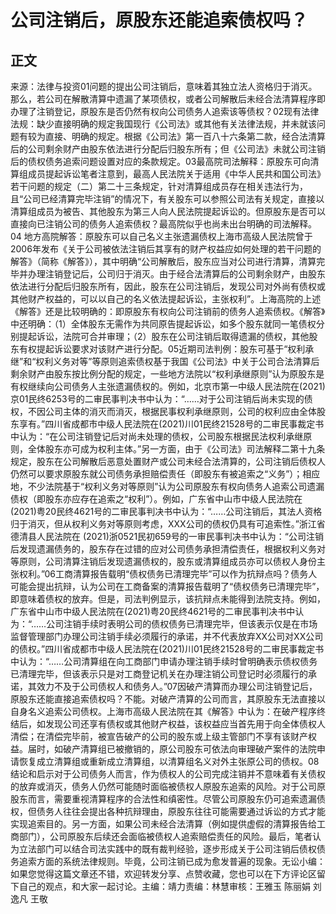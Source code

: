 # 公司注销后，原股东还能追索债权吗？
## 正文
来源：法律与投资01问题的提出公司注销后，意味着其独立法人资格归于消灭。那么，若公司在解散清算中遗漏了某项债权，或者公司解散后未经合法清算程序即办理了注销登记，原股东是否仍然有权向公司债务人追索该等债权？02现有法律法规：缺少直接明确的规定我国现行《公司法》或其他有关法律法规，并未就该问题有较为直接、明确的规定。根据《公司法》第一百八十六条第二款，经合法清算后的公司剩余财产由股东依法进行分配后归股东所有；但《公司法》未就公司注销后的债权债务追索问题设置对应的条款规定。03最高院司法解释：原股东可向清算组成员提起诉讼笔者注意到，最高人民法院关于适用《中华人民共和国公司法》若干问题的规定（二）第二十三条规定，针对清算组成员存在相关违法行为，且“公司已经清算完毕注销”的情况下，有关股东可以参照公司法有关规定，直接以清算组成员为被告、其他股东为第三人向人民法院提起诉讼的。但原股东是否可以直接向已注销公司的债务人追索债权？最高院似乎也尚未出台明确的司法解释。04 地方高院解答：原股东可以自己名义主张遗漏债权上海市高级人民法院曾于2006年发布《关于公司被依法注销后其享有的财产权益应如何处理的若干问题的解答》（简称《解答》），其中明确“公司解散后，股东应当对公司进行清算，清算完毕并办理注销登记后，公司归于消灭。由于经合法清算后的公司剩余财产，由股东依法进行分配后归股东所有，因此，股东在公司注销后，发现公司对外尚有债权或其他财产权益的，可以以自己的名义依法提起诉讼，主张权利”。上海高院的上述《解答》还是比较明确的：即原股东有权向公司注销前的债务人追索债权。《解答》中还明确：（1）全体股东无需作为共同原告提起诉讼，如多个股东就同一笔债权分别提起诉讼，法院可合并审理；（2）股东在公司注销后取得遗漏的债权，其他股东有权提起诉讼要求对该财产进行分配。05近期司法判例：股东可基于“权利承继”和“权利义务对等”等原则追索债权基于我国《公司法》中关于公司合法清算后剩余财产由股东按比例分配的规定，一些地方法院以“权利承继原则”认为原股东是有权继续向公司债务人主张遗漏债权的。例如，北京市第一中级人民法院在(2021)京01民终6253号的二审民事判决书中认为：“……对于公司注销后尚未实现的债权，不因公司主体的消灭而消灭，根据民事权利承继原则，公司的权利应由全体股东享有。”四川省成都市中级人民法院在(2021)川01民终21528号的二审民事裁定书中认为：“在公司注销登记后对尚未处理的债权，公司股东根据民法权利承继原则，全体股东亦可成为权利主体。”另一方面，由于《公司法》司法解释二第十九条规定，股东在公司解散后恶意处置财产或公司未经合法清算的，公司注销后债权人仍然可以要求原股东就公司债务承担赔偿责任（即股东有被追索之“义务”）；相应地，不少法院基于“权利义务对等原则”认为公司原股东有权向债务人追索公司遗漏债权（即股东亦应存在追索之“权利”）。例如，广东省中山市中级人民法院在(2021)粤20民终4621号的二审民事判决书中认为：“……公司注销后，其法人资格归于消灭，但从权利义务对等原则考虑，XXX公司的债权仍具有可追索性。”浙江省德清县人民法院在  (2021)浙0521民初659号的一审民事判决书中认为：“公司注销后发现遗漏债务的，股东存在过错的应对公司债务承担清偿责任，根据权利义务对等原则，公司清算注销后发现遗漏债权的，股东或清算组成员亦可以债权人身份主张权利。”06工商清算报告载明“债权债务已清理完毕”可以作为抗辩点吗？债务人可能会提出抗辩，认为公司在工商备案的清算报告载明了“债权债务已清理完毕”，即意味着债权的放弃。但是，司法判例显示，该抗辩点未能得到法院支持。例如，广东省中山市中级人民法院在(2021)粤20民终4621号的二审民事判决书中认为：“……公司注销手续时表明公司的债权债务已清理完毕，但该表示仅是在市场监督管理部门办理公司注销手续必须履行的承诺，并不代表放弃XX公司对XX公司的债权。”四川省成都市中级人民法院在(2021)川01民终21528号的二审民事裁定书中认为：“……公司清算组在向工商部门申请办理注销手续时曾明确表示债权债务已清理完毕，但该表示只是对工商登记机关在办理注销公司登记时必须履行的承诺，其效力不及于公司债权人和债务人。”07因破产清算而办理公司注销登记后，原股东还能直接追索债权吗？不能。对破产清算的公司而言，其原股东无法直接以自身名义追索公司债权。上海市高级人民法院在其《解答》中认为：在破产程序终结后，如发现公司还享有债权或其他财产权益，该权益应当首先用于向全体债权人清偿；在清偿完毕前，被宣告破产的公司的股东或上级主管部门不享有该财产权益。届时，如破产清算组已被撤销的，原公司股东可依法向审理破产案件的法院申请恢复成立清算组或重新成立清算组，以清算组名义对外主张原公司的债权。08结论和启示对于公司债务人而言，作为债权人的公司完成注销并不意味着有关债权的放弃或消灭，债务人仍然可能随时面临被债权人原股东追索的风险。对于公司原股东而言，需要重视清算程序的合法性和缜密性。尽管公司原股东仍可追索遗漏债权，但债务人往往会提出各种抗辩理由，原股东往往可能需要通过诉讼的方式才能实现追索目的。另一方面，如果公司未经合法清算（例如提供虚假的清算报告给工商部门），公司原股东后续还会面临被债权人追索赔偿责任的风险。最后，笔者认为立法部门可以结合司法实践中的既有裁判经验，逐步形成关于公司注销后债权债务追索方面的系统法律规则。毕竟，公司注销已成为愈发普遍的现象。无讼小编：如果您觉得这篇文章还不错，欢迎转发分享、点赞收藏，您也可以在下方评论区留下自己的观点，和大家一起讨论。主编：靖力责编：林慧审核：王雅玉 陈丽娟 刘逸凡 王敬